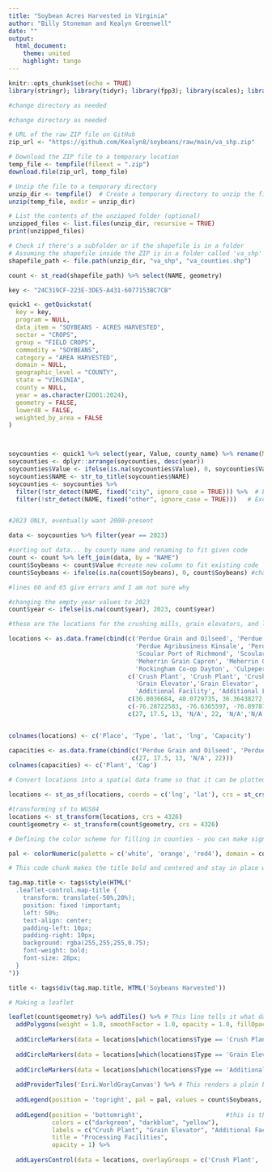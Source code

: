 ```yaml
---
title: "Soybean Acres Harvested in Virginia"
author: "Billy Stoneman and Kealyn Greenwell"
date: ""
output:
  html_document: 
    theme: united
    highlight: tango
---
```


```r
knitr::opts_chunk$set(echo = TRUE)
library(stringr); library(tidyr); library(fpp3); library(scales); library(tidyUSDA); library(sf);library(leaflet); library(htmltools)
```

```r
#change directory as needed

#change directory as needed

# URL of the raw ZIP file on GitHub
zip_url <- "https://github.com/Kealyn8/soybeans/raw/main/va_shp.zip"

# Download the ZIP file to a temporary location
temp_file <- tempfile(fileext = ".zip")
download.file(zip_url, temp_file)

# Unzip the file to a temporary directory
unzip_dir <- tempfile()  # Create a temporary directory to unzip the file
unzip(temp_file, exdir = unzip_dir)

# List the contents of the unzipped folder (optional)
unzipped_files <- list.files(unzip_dir, recursive = TRUE)
print(unzipped_files)

# Check if there's a subfolder or if the shapefile is in a folder
# Assuming the shapefile inside the ZIP is in a folder called 'va_shp' and named 'va_shp.shp'
shapefile_path <- file.path(unzip_dir, "va_shp", "va_counties.shp")

count <- st_read(shapefile_path) %>% select(NAME, geometry)
```


```r

key <- "24C319CF-223E-3DE5-A431-6077153BC7CB"

quick1 <- getQuickstat(
  key = key,
  program = NULL,
  data_item = "SOYBEANS - ACRES HARVESTED",
  sector = "CROPS",
  group = "FIELD CROPS",
  commodity = "SOYBEANS",
  category = "AREA HARVESTED",
  domain = NULL,
  geographic_level = "COUNTY",
  state = "VIRGINIA",
  county = NULL,
  year = as.character(2001:2024),
  geometry = FALSE,
  lower48 = FALSE,
  weighted_by_area = FALSE
)



soycounties <- quick1 %>% select(year, Value, county_name) %>% rename(NAME = county_name) 
soycounties <- dplyr::arrange(soycounties, desc(year)) 
soycounties$Value <- ifelse(is.na(soycounties$Value), 0, soycounties$Value) #changing NA values to 0
soycounties$NAME <- str_to_title(soycounties$NAME)
soycounties <- soycounties %>%
  filter(!str_detect(NAME, fixed("city", ignore_case = TRUE))) %>%  # Exclude rows with "city"
  filter(!str_detect(NAME, fixed("other", ignore_case = TRUE)))   # Exclude rows with "other"


#2023 ONLY, eventually want 2000-present

data <- soycounties %>% filter(year == 2023)

#sorting out data... by county name and renaming to fit given code
count <- count %>% left_join(data, by = "NAME") 
count$Soybeans <- count$Value #create new column to fit existing code
count$Soybeans <- ifelse(is.na(count$Soybeans), 0, count$Soybeans) #changing NA values to 0

#lines 60 and 65 give errors and I am not sure why

#changing the empty year values to 2023
count$year <- ifelse(is.na(count$year), 2023, count$year) 

#these are the locations for the crushing mills, grain elevators, and lego

locations <- as.data.frame(cbind(c('Perdue Grain and Oilseed', 'Perdue AgriBusiness - Bainbridge Grain Elevator and Oilseed Crush', 'Perdue Grain and Oilseed, LLC. (NC)', 'Cargill, Inc.', 'Perdue Grain and Oilseed, LLC.(MD)',
                                   'Perdue Agribusiness Kinsale', 'Perdue Agribusiness Kilmarnock','Perdue Agribusiness Tappahannock', 'Mennel Milling West Point',
                                   'Scoular Port of Richmond', 'Scoular Weyers Cave', 'Scoular Windsor', 'Smithfield Grain Petersburg', 'Wakefield Farm Service', 'Meherrin Grain Franklin',
                                   'Meherrin Grain Capron', 'Meherrin Grain Charlotte Courthouse', 'Meherrin Grain Newsomes', 'Keystone Grain', 'Augusta Co-op Farm Bureau, Inc. Staunton',
                                   'Rockingham Co-op Dayton', 'Culpeper Farmers Co-op', 'Lego Facility', 'DeLong Facility'),
                                 c('Crush Plant', 'Crush Plant', 'Crush Plant', 'Crush Plant', 'Crush Plant', 'Grain Elevator','Grain Elevator','Grain Elevator','Grain Elevator','Grain Elevator','Grain Elevator',
                                   'Grain Elevator','Grain Elevator', 'Grain Elevator', 'Grain Elevator','Grain Elevator','Grain Elevator','Grain Elevator','Grain Elevator','Grain Elevator','Grain Elevator','Grain Elevator',
                                   'Additional Facility', 'Additional Facility'),
                                 c(36.8036684, 40.0729735, 36.36438272, 35.0865324, 38.38468454, 38.0303092, 37.7005569,37.9177046,37.5506807,37.4565925,38.2808153, 36.8099991, 37.1980703, 36.9732506, 36.660653, 36.706100, 37.133065, 36.6302446, 36.6862312, 38.1347458, 38.423984, 38.4826347, 37.31111830508404, 36.8354),
                                 c(-76.28722583, -76.6365597, -76.89787336, -78.84710742, -75.52773315, -76.5756774,-76.3522586,-76.854209, -76.8157385, -77.4225141, -78.9286916, -76.7470809, -77.4352446,  -76.9905024, -76.975516, -77.200142, -78.720856, -77.1096605, -78.9032562, -79.0425081, -78.9228, -77.9716346, -77.38178760354225, -76.2983),
                                 c(27, 17.5, 13, 'N/A', 22, 'N/A','N/A','N/A','N/A','N/A','N/A','N/A','N/A','N/A','N/A','N/A','N/A','N/A','N/A','N/A','N/A','N/A', 'N/A','N/A')))


colnames(locations) <- c('Place', 'Type', 'lat', 'lng', 'Capacity')

capacities <- as.data.frame(cbind(c('Perdue Grain and Oilseed', 'Perdue AgriBusiness - Bainbridge Grain Elevator and Oilseed Crush', 'Perdue Grain and Oilseed, LLC. (NC)', 'Cargill, Inc.', 'Perdue Grain and Oilseed, LLC.(MD)'),
                                  c(27, 17.5, 13, 'N/A', 22)))
colnames(capacities) <- c('Plant', 'Cap')

# Convert locations into a spatial data frame so that it can be plotted

locations <- st_as_sf(locations, coords = c('lng', 'lat'), crs = st_crs(count))

#transforming sf to WGS84
locations <- st_transform(locations, crs = 4326)
count$geometry <- st_transform(count$geometry, crs = 4326)

# Defining the color scheme for filling in counties - you can make significant alterations to this if you want

pal <- colorNumeric(palette = c('white', 'orange', 'red4'), domain = count$Soybeans)

# This code chunk makes the title bold and centered and stay in place when you zoom in/out -- nothing needs to change

tag.map.title <- tags$style(HTML("
  .leaflet-control.map-title { 
    transform: translate(-50%,20%);
    position: fixed !important;
    left: 50%;
    text-align: center;
    padding-left: 10px; 
    padding-right: 10px; 
    background: rgba(255,255,255,0.75);
    font-weight: bold;
    font-size: 28px;
  }
"))

title <- tags$div(tag.map.title, HTML('Soybeans Harvested'))

# Making a leaflet

leaflet(count$geometry) %>% addTiles() %>% # This line tells it what data to use for the county colors / soybean data
  addPolygons(weight = 1.0, smoothFactor = 1.0, opacity = 1.0, fillOpacity = 1.0, color = 'black', fillColor = pal(count$Soybeans), label = lapply(paste(count$NAME, '<br>', count$Soybeans, 'Acres Harvested'), HTML)) %>% # This plots the soybean data
  
  addCircleMarkers(data = locations[which(locations$Type == 'Crush Plant'),], group = 'Crush Plant', color = "darkgreen", fillColor = "darkgreen", fillOpacity = 1, radius = 4, label = lapply(paste(capacities$Plant, '<br>', capacities$Cap, 'Million bu per Year'), HTML)) %>% # This line add the locations of the processing facilities for one type
  
  addCircleMarkers(data = locations[which(locations$Type == 'Grain Elevator'),], group = 'Grain Elevator', color = "darkblue", fillColor = "darkblue", fillOpacity = 1, radius = 4, label = lapply(paste(locations$Place), HTML)) %>% # This line add the locations of the processing facilities for a second type
  
  addCircleMarkers(data = locations[which(locations$Type == 'Additional Facility'),], group = 'Additional Facility', color = "yellow", fillColor = "yellow", fillOpacity = 1, radius = 4, label = lapply(paste(locations$Place), HTML)) %>% 
  
  addProviderTiles('Esri.WorldGrayCanvas') %>% # This renders a plain background outside of your geometry
  
  addLegend(position = 'topright', pal = pal, values = count$Soybeans, title = 'Acres Harvested', opacity = 1) %>% # This adds a legend
  
  addLegend(position = 'bottomright',                       #this is the legend for the circle markers
            colors = c("darkgreen", "darkblue", "yellow"), 
            labels = c("Crush Plant", "Grain Elevator", "Additional Facilities"), 
            title = "Processing Facilities",
            opacity = 1) %>%
  
  addLayersControl(data = locations, overlayGroups = c('Crush Plant', 'Grain Elevator', 'Additional Facility'), options = layersControlOptions(collapsed = FALSE))

```

